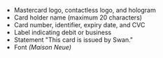 - Mastercard logo, contactless logo, and hologram
- Card holder name (maximum 20 characters)
- Card number, identifier, expiry date, and CVC
- Label indicating debit or business
- Statement "This card is issued by Swan."
- Font *(Maison Neue)*